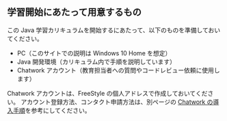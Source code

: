 ## 学習開始にあたって用意するもの

この Java 学習カリキュラムを開始するにあたって、以下のものを準備しておいてください。

- PC（このサイトでの説明は Windows 10 Home を想定）
- Java 開発環境（カリキュラム内で手順を説明しています）
- Chatwork アカウント（教育担当者への質問やコードレビュー依頼に使用します）

Chatwork アカウントは、FreeStyle の個人アドレスで作成しておいてください。
アカウント登録方法、コンタクト申請方法は、別ページの [Chatwork の導入手順](./about/how-to-start-chatwork)を参考にしてください。
